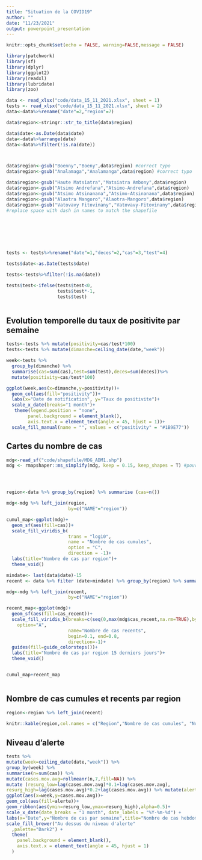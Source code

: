 ```yaml
---
title: "Situation de la COVID19"
author: ""
date: "11/23/2021"
output: powerpoint_presentation
---
```


```r
knitr::opts_chunk$set(echo = FALSE, warning=FALSE,message = FALSE)

library(patchwork)
library(sf)
library(dplyr)
library(ggplot2)
library(readxl)
library(lubridate)
library(zoo)

data <- read_xlsx("code/data_15_11_2021.xlsx", sheet = 1)
tests <- read_xlsx("code/data_15_11_2021.xlsx", sheet = 2)
data<-data%>%rename("date"=2,"region"=7)

data$region<-stringr::str_to_title(data$region)

data$date<-as.Date(data$date)
data<-data%>%arrange(date)
data<-data%>%filter(!is.na(date))



data$region<-gsub("Boenny","Boeny",data$region) #correct typo
data$region<-gsub("Analamaga","Analamanga",data$region) #correct typo

data$region<-gsub("Haute Matsiatra","Matsiatra Ambony",data$region)
data$region<-gsub("Atsimo Andrefana","Atsimo-Andrefana",data$region)
data$region<-gsub("Atsimo Atsinanana","Atsimo-Atsinanana",data$region)
data$region<-gsub("Alaotra Mangoro","Alaotra-Mangoro",data$region)
data$region<-gsub("Vatovavy Fitovinany","Vatovavy-Fitovinany",data$region)
#replace space with dash in names to match the shapefile







tests <- tests%>%rename("date"=1,"deces"=2,"cas"=3,"test"=4)

tests$date<-as.Date(tests$date)

tests<-tests%>%filter(!is.na(date))

tests$test<-ifelse(tests$test<0, 
                   tests$test*-1, 
                   tests$test)



```

## Evolution temporelle du taux de positivite par semaine



```r

tests<-tests %>% mutate(positivity=cas/test*100)
tests<-tests %>% mutate(dimanche=ceiling_date(date,"week"))

week<-tests %>% 
  group_by(dimanche) %>% 
  summarise(cas=sum(cas),test=sum(test),deces=sum(deces))%>%
  mutate(positivity=cas/test*100)

ggplot(week,aes(x=dimanche,y=positivity))+
  geom_col(aes(fill="positivity"))+
  labs(x="Date de notification", y="Taux de positivite")+
  scale_x_date(breaks="1 month")+
   theme(legend.position = "none", 
        panel.background = element_blank(),
        axis.text.x = element_text(angle = 45, hjust = 1))+
  scale_fill_manual(name = "", values = c("positivity" = "#1B9E77"))

```

## Cartes du nombre de cas


```r

mdg<-read_sf("code/shapefile/MDG_ADM1.shp")
mdg <- rmapshaper::ms_simplify(mdg, keep = 0.15, keep_shapes = T) #pour alleger la carte




region<-data %>% group_by(region) %>% summarise (cas=n())

mdg<-mdg %>% left_join(region,
                       by=c("NAME"="region"))

cumul_map<-ggplot(mdg)+
  geom_sf(aes(fill=cas))+
  scale_fill_viridis_b(
                       trans = "log10",
                       name = "Nombre de cas cumules",
                       option = "C",
                       direction = -1)+
  labs(title="Nombre de cas par region")+
  theme_void()

mindate<- last(data$date)-15
recent <- data %>% filter (date>mindate) %>% group_by(region) %>% summarise (cas_recent=n())

mdg<-mdg %>% left_join(recent,
                       by=c("NAME"="region"))

recent_map<-ggplot(mdg)+
  geom_sf(aes(fill=cas_recent))+
  scale_fill_viridis_b(breaks=c(seq(0,max(mdg$cas_recent,na.rm=TRUE),by=30)),
    option="A",
                       name="Nombre de cas recents",
                       begin=0.1, end=0.8,
                       direction=-1)+
  guides(fill=guide_colorsteps())+
  labs(title="Nombre de cas par region 15 derniers jours")+
  theme_void()


cumul_map+recent_map



```

## Nombre de cas cumules et recents par region

```r
region<-region %>% left_join(recent)
  
knitr::kable(region,col.names = c("Region","Nombre de cas cumules", "Nombre de cas lors des 15 derniers jours"))
```

## Niveau d'alerte

```r


tests %>% 
mutate(week=ceiling_date(date,"week")) %>% 
group_by(week) %>% 
summarise(n=sum(cas)) %>% 
mutate(cases.mov.avg=rollmeanr(n,7,fill=NA)) %>% 
mutate (resurg_low=lag(cases.mov.avg)*0.1+lag(cases.mov.avg),
resurg_high=lag(cases.mov.avg)*0.2+lag(cases.mov.avg)) %>% mutate(alerte=ifelse(cases.mov.avg>resurg_high,"Oui","Non")) %>% filter(!is.na(alerte)) %>% 
ggplot(aes(x=week,y=cases.mov.avg))+
geom_col(aes(fill=alerte))+
geom_ribbon(aes(ymin=resurg_low,ymax=resurg_high),alpha=0.5)+
scale_x_date(date_breaks = "1 month", date_labels = "%Y-%m-%d") +
labs(x="Date",y="Nombre de cas par semaine",title="Nombre de cas hebdomadaire et  \n seuils d'alerte resurgence")+
scale_fill_brewer("Au dessus du niveau d'alerte"
  ,palette="Dark2") +
  theme(
    panel.background = element_blank(),
    axis.text.x = element_text(angle = 45, hjust = 1)
  )
```

